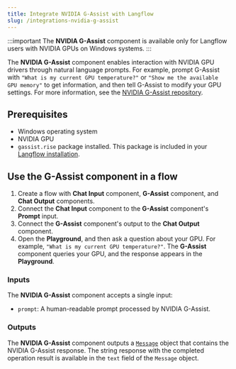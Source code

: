 ```yaml
---
title: Integrate NVIDIA G-Assist with Langflow
slug: /integrations-nvidia-g-assist
---
```


:::important
The **NVIDIA G-Assist** component is available only for Langflow users with NVIDIA GPUs on Windows systems.
:::

The **NVIDIA G-Assist** component enables interaction with NVIDIA GPU drivers through natural language prompts.
For example, prompt G-Assist with `"What is my current GPU temperature?"` or `"Show me the available GPU memory"` to get information, and then tell G-Assist to modify your GPU settings.
For more information, see the [NVIDIA G-Assist repository](https://github.com/NVIDIA/g-assist).

## Prerequisites

* Windows operating system
* NVIDIA GPU
* `gassist.rise` package installed. This package is included in your [Langflow installation](/get-started-installation).

## Use the G-Assist component in a flow

1. Create a flow with **Chat Input** component, **G-Assist** component, and **Chat Output** components.
2. Connect the **Chat Input** component to the **G-Assist** component's **Prompt** input.
3. Connect the **G-Assist** component's output to the **Chat Output** component.
4. Open the **Playground**, and then ask a question about your GPU. For example, `"What is my current GPU temperature?"`.
The **G-Assist** component queries your GPU, and the response appears in the **Playground**.

### Inputs

The **NVIDIA G-Assist** component accepts a single input:

- `prompt`: A human-readable prompt processed by NVIDIA G-Assist.

### Outputs

The **NVIDIA G-Assist** component outputs a [`Message`](/data-types#message) object that contains the NVIDIA G-Assist response.
The string response with the completed operation result is available in the `text` field of the `Message` object.
